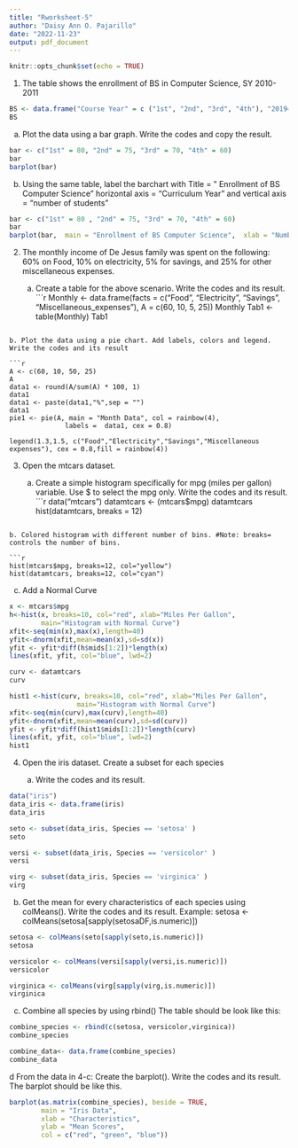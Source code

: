 ```yaml
---
title: "Rworksheet-5"
author: "Daisy Ann O. Pajarillo"
date: "2022-11-23"
output: pdf_document
---
```


```r
knitr::opts_chunk$set(echo = TRUE)
```

1. The table shows the enrollment of BS in Computer Science, SY 2010-2011

```r

BS <- data.frame("Course Year" = c ("1st", "2nd", "3rd", "4th"), "2019–2020" = c(80, 75, 70, 60))
BS

```

a. Plot the data using a bar graph. Write the codes and copy the result.

```r
bar <- c("1st" = 80, "2nd" = 75, "3rd" = 70, "4th" = 60)
bar
barplot(bar)

```

b. Using the same table, label the barchart with Title = ” Enrollment of BS Computer Science" horizontal axis = “Curriculum Year” and vertical axis = “number of students”

```r

bar <- c("1st" = 80 , "2nd" = 75, "3rd" = 70, "4th" = 60)
bar
barplot(bar,  main = "Enrollment of BS Computer Science",  xlab = "Number of Students",  ylab = "Course Year")

```

2. The monthly income of De Jesus family was spent on the following: 60% on Food, 10% on electricity, 5% for savings, and 25% for other miscellaneous expenses.

    a. Create a table for the above scenario. Write the codes and its result.
```r

Monthly <- data.frame(facts = c("Food", "Electricity", "Savings", "Miscellaneous_expenses"), A = c(60, 10, 5, 25))
Monthly
Tab1 <- table(Monthly)
Tab1

```

b. Plot the data using a pie chart. Add labels, colors and legend. Write the codes and its result

```r
A <- c(60, 10, 50, 25)
A
data1 <- round(A/sum(A) * 100, 1)
data1
data1 <- paste(data1,"%",sep = "")
data1
pie1 <- pie(A, main = "Month Data", col = rainbow(4),
              labels =  data1, cex = 0.8)

legend(1.3,1.5, c("Food","Electricity","Savings","Miscellaneous expenses"), cex = 0.8,fill = rainbow(4))

```

3. Open the mtcars dataset.

      a. Create a simple histogram specifically for mpg (miles per gallon) variable.           Use $ to select the mpg only. Write the codes and its result.
```r

data("mtcars")
datamtcars <- (mtcars$mpg)
datamtcars
hist(datamtcars, breaks = 12)

```

b. Colored histogram with different number of bins. #Note: breaks= controls the number of bins.

```r

hist(mtcars$mpg, breaks=12, col="yellow")
hist(datamtcars, breaks=12, col="cyan")

```

c. Add a Normal Curve

```r

x <- mtcars$mpg
h<-hist(x, breaks=10, col="red", xlab="Miles Per Gallon",
        main="Histogram with Normal Curve")
xfit<-seq(min(x),max(x),length=40)
yfit<-dnorm(xfit,mean=mean(x),sd=sd(x))
yfit <- yfit*diff(h$mids[1:2])*length(x)
lines(xfit, yfit, col="blue", lwd=2)

curv <- datamtcars
curv

hist1 <-hist(curv, breaks=10, col="red", xlab="Miles Per Gallon",
                 main="Histogram with Normal Curve")
xfit<-seq(min(curv),max(curv),length=40)
yfit<-dnorm(xfit,mean=mean(curv),sd=sd(curv))
yfit <- yfit*diff(hist1$mids[1:2])*length(curv)
lines(xfit, yfit, col="blue", lwd=2)
hist1

```

4. Open the iris dataset. Create a subset for each species

    a. Write the codes and its result.

```r

data("iris")
data_iris <- data.frame(iris)
data_iris

seto <- subset(data_iris, Species == 'setosa' )
seto

versi <- subset(data_iris, Species == 'versicolor' )
versi

virg <- subset(data_iris, Species == 'virginica' )
virg

```

b. Get the mean for every characteristics of each species using colMeans().
    Write the codes and its result.
    Example: setosa <- colMeans(setosa[sapply(setosaDF,is.numeric)])
```r

setosa <- colMeans(seto[sapply(seto,is.numeric)])
setosa

versicolor <- colMeans(versi[sapply(versi,is.numeric)])
versicolor

virginica <- colMeans(virg[sapply(virg,is.numeric)])
virginica

```

c. Combine all species by using rbind() The table should be look like this:

```r

combine_species <- rbind(c(setosa, versicolor,virginica))
combine_species

combine_data<- data.frame(combine_species)
combine_data

```

d From the data in 4-c: Create the barplot().
    Write the codes and its result.
    The barplot should be like this.
```r

barplot(as.matrix(combine_species), beside = TRUE,
        main = "Iris Data",
        xlab = "Characteristics",
        ylab = "Mean Scores",
        col = c("red", "green", "blue"))

```

